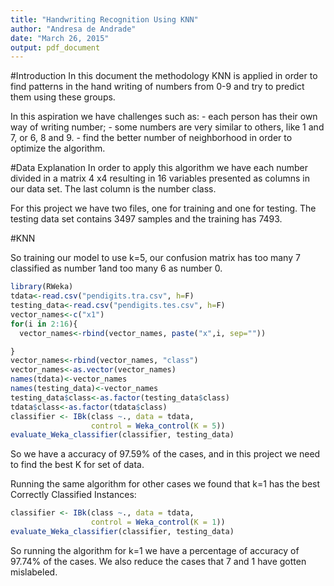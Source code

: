 ```yaml
---
title: "Handwriting Recognition Using KNN"
author: "Andresa de Andrade"
date: "March 26, 2015"
output: pdf_document
---
```

\newpage

#Introduction
In this document the methodology KNN is applied in order to find patterns in the hand writing of numbers from 0-9 and try to predict them using these groups.

In this aspiration we have challenges such as: 
- each person has their own way of writing number;
- some numbers are very similar to others, like 1 and 7, or 6, 8 and 9.
- find the better number of neighborhood in order to optimize the algorithm.

#Data Explanation
In order to apply this algorithm we have each number divided in a matrix 4 x4 resulting in 16 variables presented as columns in our data set. The last column is the number class.

For this project we have two files, one for training and one for testing. The testing data set contains 3497 samples and the training has 7493.

#KNN

So training our model to use k=5, our confusion matrix has too many 7 classified as number 1and too many 6 as number 0.

```r
library(RWeka)
tdata<-read.csv("pendigits.tra.csv", h=F)
testing_data<-read.csv("pendigits.tes.csv", h=F)
vector_names<-c("x1")
for(i in 2:16){
  vector_names<-rbind(vector_names, paste("x",i, sep=""))

}
vector_names<-rbind(vector_names, "class")
vector_names<-as.vector(vector_names)
names(tdata)<-vector_names
names(testing_data)<-vector_names
testing_data$class<-as.factor(testing_data$class)
tdata$class<-as.factor(tdata$class)
classifier <- IBk(class ~., data = tdata,
                  control = Weka_control(K = 5))
evaluate_Weka_classifier(classifier, testing_data)


```
So we have a accuracy of 97.59% of the cases, and in this project we need to find the best K for set of data.

Running the same algorithm for other cases we found that k=1 has the best Correctly Classified Instances:

```r

classifier <- IBk(class ~., data = tdata,
                  control = Weka_control(K = 1))
evaluate_Weka_classifier(classifier, testing_data)


```

So running the algorithm for k=1 we have a percentage of accuracy of 97.74% of the cases. We also reduce the cases that 7 and 1 have gotten mislabeled.